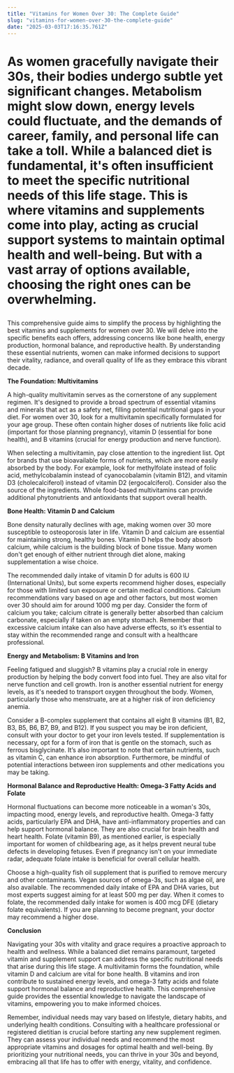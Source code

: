 ```yaml
---
title: "Vitamins for Women Over 30: The Complete Guide"
slug: "vitamins-for-women-over-30-the-complete-guide"
date: "2025-03-03T17:16:35.761Z"
---  
```

# <p>As women gracefully navigate their 30s, their bodies undergo subtle yet significant changes. Metabolism might slow down, energy levels could fluctuate, and the demands of career, family, and personal life can take a toll. While a balanced diet is fundamental, it's often insufficient to meet the specific nutritional needs of this life stage. This is where vitamins and supplements come into play, acting as crucial support systems to maintain optimal health and well-being. But with a vast array of options available, choosing the right ones can be overwhelming.</p>

<p>This comprehensive guide aims to simplify the process by highlighting the best vitamins and supplements for women over 30. We will delve into the specific benefits each offers, addressing concerns like bone health, energy production, hormonal balance, and reproductive health. By understanding these essential nutrients, women can make informed decisions to support their vitality, radiance, and overall quality of life as they embrace this vibrant decade.</p>

<b>The Foundation: Multivitamins</b>

<p>A high-quality multivitamin serves as the cornerstone of any supplement regimen. It's designed to provide a broad spectrum of essential vitamins and minerals that act as a safety net, filling potential nutritional gaps in your diet. For women over 30, look for a multivitamin specifically formulated for your age group. These often contain higher doses of nutrients like folic acid (important for those planning pregnancy), vitamin D (essential for bone health), and B vitamins (crucial for energy production and nerve function).</p>

<p>When selecting a multivitamin, pay close attention to the ingredient list. Opt for brands that use bioavailable forms of nutrients, which are more easily absorbed by the body. For example, look for methylfolate instead of folic acid, methylcobalamin instead of cyanocobalamin (vitamin B12), and vitamin D3 (cholecalciferol) instead of vitamin D2 (ergocalciferol). Consider also the source of the ingredients. Whole food-based multivitamins can provide additional phytonutrients and antioxidants that support overall health.</p>

<b>Bone Health: Vitamin D and Calcium</b>

<p>Bone density naturally declines with age, making women over 30 more susceptible to osteoporosis later in life. Vitamin D and calcium are essential for maintaining strong, healthy bones. Vitamin D helps the body absorb calcium, while calcium is the building block of bone tissue. Many women don't get enough of either nutrient through diet alone, making supplementation a wise choice.</p>

<p>The recommended daily intake of vitamin D for adults is 600 IU (International Units), but some experts recommend higher doses, especially for those with limited sun exposure or certain medical conditions. Calcium recommendations vary based on age and other factors, but most women over 30 should aim for around 1000 mg per day. Consider the form of calcium you take; calcium citrate is generally better absorbed than calcium carbonate, especially if taken on an empty stomach. Remember that excessive calcium intake can also have adverse effects, so it’s essential to stay within the recommended range and consult with a healthcare professional.</p>

<b>Energy and Metabolism: B Vitamins and Iron</b>

<p>Feeling fatigued and sluggish? B vitamins play a crucial role in energy production by helping the body convert food into fuel. They are also vital for nerve function and cell growth. Iron is another essential nutrient for energy levels, as it's needed to transport oxygen throughout the body. Women, particularly those who menstruate, are at a higher risk of iron deficiency anemia.
</p>
<p>Consider a B-complex supplement that contains all eight B vitamins (B1, B2, B3, B5, B6, B7, B9, and B12). If you suspect you may be iron deficient, consult with your doctor to get your iron levels tested. If supplementation is necessary, opt for a form of iron that is gentle on the stomach, such as ferrous bisglycinate. It’s also important to note that certain nutrients, such as vitamin C, can enhance iron absorption. Furthermore, be mindful of potential interactions between iron supplements and other medications you may be taking.</p>

<b>Hormonal Balance and Reproductive Health: Omega-3 Fatty Acids and Folate</b>

<p>Hormonal fluctuations can become more noticeable in a woman's 30s, impacting mood, energy levels, and reproductive health. Omega-3 fatty acids, particularly EPA and DHA, have anti-inflammatory properties and can help support hormonal balance. They are also crucial for brain health and heart health. Folate (vitamin B9), as mentioned earlier, is especially important for women of childbearing age, as it helps prevent neural tube defects in developing fetuses. Even if pregnancy isn't on your immediate radar, adequate folate intake is beneficial for overall cellular health.</p>

<p>Choose a high-quality fish oil supplement that is purified to remove mercury and other contaminants. Vegan sources of omega-3s, such as algae oil, are also available. The recommended daily intake of EPA and DHA varies, but most experts suggest aiming for at least 500 mg per day. When it comes to folate, the recommended daily intake for women is 400 mcg DFE (dietary folate equivalents). If you are planning to become pregnant, your doctor may recommend a higher dose.</p>

<b>Conclusion</b>

<p>Navigating your 30s with vitality and grace requires a proactive approach to health and wellness. While a balanced diet remains paramount, targeted vitamin and supplement support can address the specific nutritional needs that arise during this life stage. A multivitamin forms the foundation, while vitamin D and calcium are vital for bone health. B vitamins and iron contribute to sustained energy levels, and omega-3 fatty acids and folate support hormonal balance and reproductive health. This comprehensive guide provides the essential knowledge to navigate the landscape of vitamins, empowering you to make informed choices.</p>

<p>Remember, individual needs may vary based on lifestyle, dietary habits, and underlying health conditions. Consulting with a healthcare professional or registered dietitian is crucial before starting any new supplement regimen. They can assess your individual needs and recommend the most appropriate vitamins and dosages for optimal health and well-being. By prioritizing your nutritional needs, you can thrive in your 30s and beyond, embracing all that life has to offer with energy, vitality, and confidence.</p>